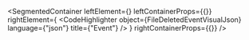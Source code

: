 
<SegmentedContainer
  leftElement={<FileDeletedEventDesc />}
  leftContainerProps={{}}
  rightElement={
    <CodeHighlighter
      object={FileDeletedEventVisualJson}
      language={"json"}
      title={"Event"}
    />
  }
  rightContainerProps={{}}
/>

